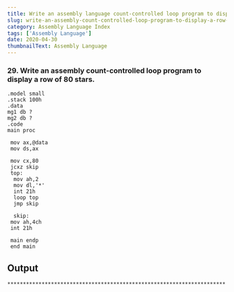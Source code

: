 ---
title: Write an assembly language count-controlled loop program to display a row of 80 stars.
slug: write-an-assembly-count-controlled-loop-program-to-display-a-row-of-80-stars
category: Assembly Language Index
tags: ['Assembly Language']
date: 2020-04-30
thumbnailText: Assembly Language
---
### 29. Write an assembly count-controlled loop program to display a row of 80 stars.
```
.model small
.stack 100h
.data
mg1 db ?
mg2 db ?
.code
main proc

 mov ax,@data
 mov ds,ax

 mov cx,80
 jcxz skip
 top:
  mov ah,2
  mov dl,'*'
  int 21h
  loop top
  jmp skip

  skip:
 mov ah,4ch
 int 21h

 main endp
 end main
```

## Output
```
**********************************************************************
```